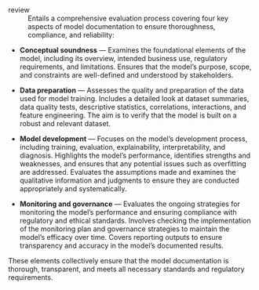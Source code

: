 review
: Entails a comprehensive evaluation process covering four key aspects of model documentation to ensure thoroughness, compliance, and reliability:

- **Conceptual soundness** — Examines the foundational elements of the model, including its overview, intended business use, regulatory requirements, and limitations. Ensures that the model's purpose, scope, and constraints are well-defined and understood by stakeholders.

- **Data preparation** — Assesses the quality and preparation of the data used for model training. Includes a detailed look at dataset summaries, data quality tests, descriptive statistics, correlations, interactions, and feature engineering. The aim is to verify that the model is built on a robust and relevant dataset.

- **Model development** — Focuses on the model's development process, including training, evaluation, explainability, interpretability, and diagnosis. Highlights the model’s performance, identifies strengths and weaknesses, and ensures that any potential issues such as overfitting are addressed. Evaluates the assumptions made and examines the qualitative information and judgments to ensure they are conducted appropriately and systematically.

- **Monitoring and governance** — Evaluates the ongoing strategies for monitoring the model's performance and ensuring compliance with regulatory and ethical standards. Involves checking the implementation of the monitoring plan and governance strategies to maintain the model's efficacy over time. Covers reporting outputs to ensure transparency and accuracy in the model's documented results.

These elements collectively ensure that the model documentation is thorough, transparent, and meets all necessary standards and regulatory requirements.